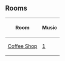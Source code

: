 {{CPW|Red Nose Day|Dia do Nariz Vermelho}}

==Rooms==
{|class="wikitable" style="margin: 1em auto;"
!Room!!Music
|-
|[[Media:RoomsCoffeeRedNoseDay.swf|Coffee Shop]]||[[Media:Music1.swf|1]]
|}

{{Events}}
